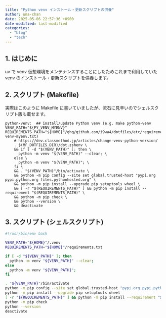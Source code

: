 ```yaml
---
title: "Python venv インストール・更新スクリプトの供養"
author: uma-chan
date: 2025-05-06 22:57:36 +0900
date-modified: last-modified
categories:
  - "blog"
  - "tech"
---
```


## 1. はじめに

uv で venv 仮想環境をメンテナンスすることにしたためこれまで利用していた venv のインストール・更新スクリプトを供養します。

## 2. スクリプト (Makefile)

実際はこのように Makefile に書いていましたが、流石に見辛いのでシェルスクリプト版も載せます。

```.Makefile
python-venv:  ## install/update Python venv (e.g. make python-venv VENV_PATH="${PY_VENV_MYENV}" REQUIREMENTS_PATH="${HOME}"/ghq/github.com/i9wa4/dotfiles/etc/requirements-venv-myenv.txt)
	# https://dev.classmethod.jp/articles/change-venv-python-version/
	. $(MF_DOTFILES_DIR)/dot.zshenv \
	&& if [ -d "$(VENV_PATH)" ]; then \
	  python -m venv "$(VENV_PATH)" --clear; \
	else \
	  python -m venv "$(VENV_PATH)"; \
	fi \
	&& . "$(VENV_PATH)"/bin/activate \
	&& python -m pip config --site set global.trusted-host "pypi.org pypi.python.org files.pythonhosted.org" \
	&& python -m pip install --upgrade pip setuptools wheel \
	&& [ -r "$(REQUIREMENTS_PATH)" ] && python -m pip install --requirement "$(REQUIREMENTS_PATH)" \
	&& python -m pip check \
	&& python --version \
	&& deactivate
```

## 3. スクリプト (シェルスクリプト)

```.sh
#!/usr/bin/env bash

VENV_PATH="${HOME}"/.venv
REQUIREMENTS_PATH="${HOME}"/requirements.txt

if [ -d "${VENV_PATH}" ]; then
  python -m venv "${VENV_PATH}" --clear;
else
  python -m venv "${VENV_PATH}";
fi

. "${VENV_PATH}"/bin/activate
python -m pip config --site set global.trusted-host "pypi.org pypi.python.org files.pythonhosted.org"
python -m pip install --upgrade pip setuptools wheel
[ -r "${REQUIREMENTS_PATH}" ] && python -m pip install --requirement "${REQUIREMENTS_PATH}"
python -m pip check
python --version
deactivate
```

